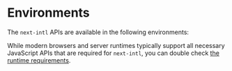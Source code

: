 
# Environments

The `next-intl` APIs are available in the following environments:

<Cards className="mt-8 lg:w-1/2">
  <Card
    title="Server & Client Components"
    href="/docs/environments/server-client-components"
  />
  <Card
    title="Metadata API & Route Handlers"
    href="/docs/environments/metadata-route-handlers"
  />
  <Card
    title="Error files (e.g. not-found)"
    href="/docs/environments/error-files"
  />
  <Card
    title="Core library (agnostic)"
    href="/docs/environments/core-library"
  />
</Cards>

While modern browsers and server runtimes typically support all necessary JavaScript APIs that are required for `next-intl`, you can double check [the runtime requirements](/docs/environments/runtime-requirements).
